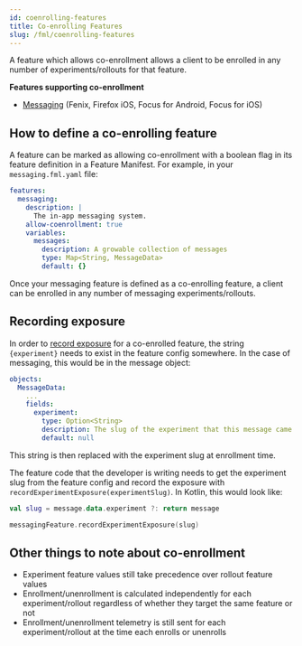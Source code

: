 ```yaml
---
id: coenrolling-features
title: Co-enrolling Features
slug: /fml/coenrolling-features
---
```


A feature which allows co-enrollment allows a client to be enrolled in any number of experiments/rollouts for that feature. 

**Features supporting co-enrollment**

* [Messaging](/messaging/mobile-messaging) (Fenix, Firefox iOS, Focus for Android, Focus for iOS)

## How to define a co-enrolling feature

A feature can be marked as allowing co-enrollment with a boolean flag in its feature definition in a Feature Manifest. For example, in your `messaging.fml.yaml` file:

```yaml
features:
  messaging:
    description: |
      The in-app messaging system.
    allow-coenrollment: true
    variables:
      messages:
        description: A growable collection of messages
        type: Map<String, MessageData>
        default: {}
```

Once your messaging feature is defined as a co-enrolling feature, a client can be enrolled in any number of messaging experiments/rollouts.

## Recording exposure


In order to [record exposure](/cookbook/growable-collections#exposure-events) for a co-enrolled feature, the string `{experiment}` needs to exist in the feature config somewhere. In the case of messaging, this would be in the message object:

```yaml
objects:
  MessageData:
    ...
    fields:
      experiment:
        type: Option<String>
        description: The slug of the experiment that this message came from.
        default: null
```

This string is then replaced with the experiment slug at enrollment time.

The feature code that the developer is writing needs to get the experiment slug from the feature config and record the exposure with `recordExperimentExposure(experimentSlug)`. In Kotlin, this would look like:

```kotlin
val slug = message.data.experiment ?: return message

messagingFeature.recordExperimentExposure(slug)
```

## Other things to note about co-enrollment

* Experiment feature values still take precedence over rollout feature values
* Enrollment/unenrollment is calculated independently for each experiment/rollout regardless of whether they target the same feature or not
* Enrollment/unenrollment telemetry is still sent for each experiment/rollout at the time each enrolls or unenrolls